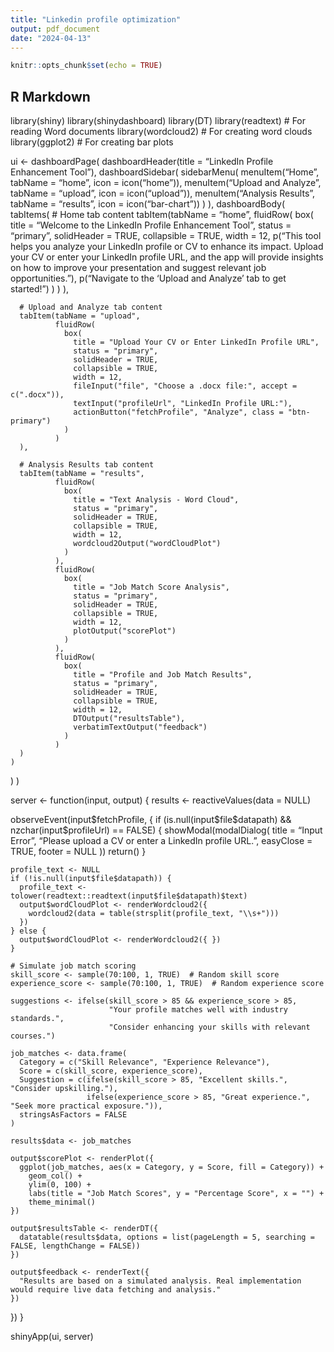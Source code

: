 ```yaml
---
title: "Linkedin profile optimization"
output: pdf_document
date: "2024-04-13"
---
```


```r
knitr::opts_chunk$set(echo = TRUE)
```

## R Markdown

library(shiny)
library(shinydashboard)
library(DT)
library(readtext)  # For reading Word documents
library(wordcloud2) # For creating word clouds
library(ggplot2)    # For creating bar plots

ui <- dashboardPage(
  dashboardHeader(title = "LinkedIn Profile Enhancement Tool"),
  dashboardSidebar(
    sidebarMenu(
      menuItem("Home", tabName = "home", icon = icon("home")),
      menuItem("Upload and Analyze", tabName = "upload", icon = icon("upload")),
      menuItem("Analysis Results", tabName = "results", icon = icon("bar-chart"))
    )
  ),
  dashboardBody(
    tabItems(
      # Home tab content
      tabItem(tabName = "home",
              fluidRow(
                box(
                  title = "Welcome to the LinkedIn Profile Enhancement Tool",
                  status = "primary",
                  solidHeader = TRUE,
                  collapsible = TRUE,
                  width = 12,
                  p("This tool helps you analyze your LinkedIn profile or CV to enhance its impact. Upload your CV or enter your LinkedIn profile URL, and the app will provide insights on how to improve your presentation and suggest relevant job opportunities."),
                  p("Navigate to the 'Upload and Analyze' tab to get started!")
                )
              )
      ),
      
      # Upload and Analyze tab content
      tabItem(tabName = "upload",
              fluidRow(
                box(
                  title = "Upload Your CV or Enter LinkedIn Profile URL",
                  status = "primary",
                  solidHeader = TRUE,
                  collapsible = TRUE,
                  width = 12,
                  fileInput("file", "Choose a .docx file:", accept = c(".docx")),
                  textInput("profileUrl", "LinkedIn Profile URL:"),
                  actionButton("fetchProfile", "Analyze", class = "btn-primary")
                )
              )
      ),
      
      # Analysis Results tab content
      tabItem(tabName = "results",
              fluidRow(
                box(
                  title = "Text Analysis - Word Cloud",
                  status = "primary",
                  solidHeader = TRUE,
                  collapsible = TRUE,
                  width = 12,
                  wordcloud2Output("wordCloudPlot")
                )
              ),
              fluidRow(
                box(
                  title = "Job Match Score Analysis",
                  status = "primary",
                  solidHeader = TRUE,
                  collapsible = TRUE,
                  width = 12,
                  plotOutput("scorePlot")
                )
              ),
              fluidRow(
                box(
                  title = "Profile and Job Match Results",
                  status = "primary",
                  solidHeader = TRUE,
                  collapsible = TRUE,
                  width = 12,
                  DTOutput("resultsTable"),
                  verbatimTextOutput("feedback")
                )
              )
      )
    )
  )
)

server <- function(input, output) {
  results <- reactiveValues(data = NULL)
  
  observeEvent(input$fetchProfile, {
    if (is.null(input$file$datapath) && nzchar(input$profileUrl) == FALSE) {
      showModal(modalDialog(
        title = "Input Error",
        "Please upload a CV or enter a LinkedIn profile URL.",
        easyClose = TRUE,
        footer = NULL
      ))
      return()
    }
    
    profile_text <- NULL
    if (!is.null(input$file$datapath)) {
      profile_text <- tolower(readtext::readtext(input$file$datapath)$text)
      output$wordCloudPlot <- renderWordcloud2({
        wordcloud2(data = table(strsplit(profile_text, "\\s+")))
      })
    } else {
      output$wordCloudPlot <- renderWordcloud2({ })
    }
    
    # Simulate job match scoring
    skill_score <- sample(70:100, 1, TRUE)  # Random skill score
    experience_score <- sample(70:100, 1, TRUE)  # Random experience score
    
    suggestions <- ifelse(skill_score > 85 && experience_score > 85,
                          "Your profile matches well with industry standards.",
                          "Consider enhancing your skills with relevant courses.")
    
    job_matches <- data.frame(
      Category = c("Skill Relevance", "Experience Relevance"),
      Score = c(skill_score, experience_score),
      Suggestion = c(ifelse(skill_score > 85, "Excellent skills.", "Consider upskilling."),
                     ifelse(experience_score > 85, "Great experience.", "Seek more practical exposure.")),
      stringsAsFactors = FALSE
    )
    
    results$data <- job_matches
    
    output$scorePlot <- renderPlot({
      ggplot(job_matches, aes(x = Category, y = Score, fill = Category)) +
        geom_col() +
        ylim(0, 100) +
        labs(title = "Job Match Scores", y = "Percentage Score", x = "") +
        theme_minimal()
    })
    
    output$resultsTable <- renderDT({
      datatable(results$data, options = list(pageLength = 5, searching = FALSE, lengthChange = FALSE))
    })
    
    output$feedback <- renderText({
      "Results are based on a simulated analysis. Real implementation would require live data fetching and analysis."
    })
  })
}

shinyApp(ui, server)
